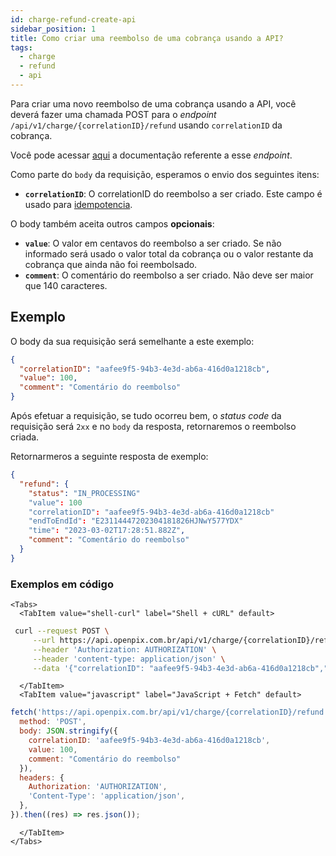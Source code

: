 ```yaml
---
id: charge-refund-create-api
sidebar_position: 1
title: Como criar uma reembolso de uma cobrança usando a API?
tags:
  - charge
  - refund
  - api
---
```



Para criar uma novo reembolso de uma cobrança usando a API, você deverá fazer uma chamada POST para o _endpoint_ `/api/v1/charge/{correlationID}/refund` usando `correlationID` da cobrança.

Você pode acessar [aqui](https://developers.openpix.com.br/api#tag/charge-refund/paths/~1api~1v1~1charge~1%7Bid%7D~1refund/post) a documentação referente a esse _endpoint_.

Como parte do `body` da requisição, esperamos o envio dos seguintes itens:

- **`correlationID`**: O correlationID do reembolso a ser criado. Este campo é usado para [idempotencia](../concepts/idempotence.md).

O body também aceita outros campos **opcionais**:

- **`value`**: O valor em centavos do reembolso a ser criado. Se não informado será usado o valor total da cobrança ou o valor restante da cobrança que ainda não foi reembolsado.
- **`comment`**: O comentário do reembolso a ser criado. Não deve ser maior que 140 caracteres.

## Exemplo

O body da sua requisição será semelhante a este exemplo:

```json
{
  "correlationID": "aafee9f5-94b3-4e3d-ab6a-416d0a1218cb",
  "value": 100,
  "comment": "Comentário do reembolso"
}
```

Após efetuar a requisição, se tudo ocorreu bem, o _status code_ da requisição será `2xx` e no `body` da resposta, retornaremos o reembolso criada.

Retornarmeros a seguinte resposta de exemplo:

```json
{
  "refund": {
    "status": "IN_PROCESSING"
    "value": 100
    "correlationID": "aafee9f5-94b3-4e3d-ab6a-416d0a1218cb"
    "endToEndId": "E23114447202304181826HJNwY577YDX"
    "time": "2023-03-02T17:28:51.882Z",
    "comment": "Comentário do reembolso"
  }
}
```

### Exemplos em código

```mdx-code-block
<Tabs>
  <TabItem value="shell-curl" label="Shell + cURL" default>
```

```sh
 curl --request POST \
     --url https://api.openpix.com.br/api/v1/charge/{correlationID}/refund \
     --header 'Authorization: AUTHORIZATION' \
     --header 'content-type: application/json' \
     --data '{"correlationID": "aafee9f5-94b3-4e3d-ab6a-416d0a1218cb","value": 100,"comment": "Comentário do reembolso"}'
```

```mdx-code-block
  </TabItem>
  <TabItem value="javascript" label="JavaScript + Fetch" default>
```

```js
fetch('https://api.openpix.com.br/api/v1/charge/{correlationID}/refund', {
  method: 'POST',
  body: JSON.stringify({
    correlationID: 'aafee9f5-94b3-4e3d-ab6a-416d0a1218cb',
    value: 100,
    comment: "Comentário do reembolso"
  }),
  headers: {
    Authorization: 'AUTHORIZATION',
    'Content-Type': 'application/json',
  },
}).then((res) => res.json());
```

```mdx-code-block
  </TabItem>
</Tabs>
```
